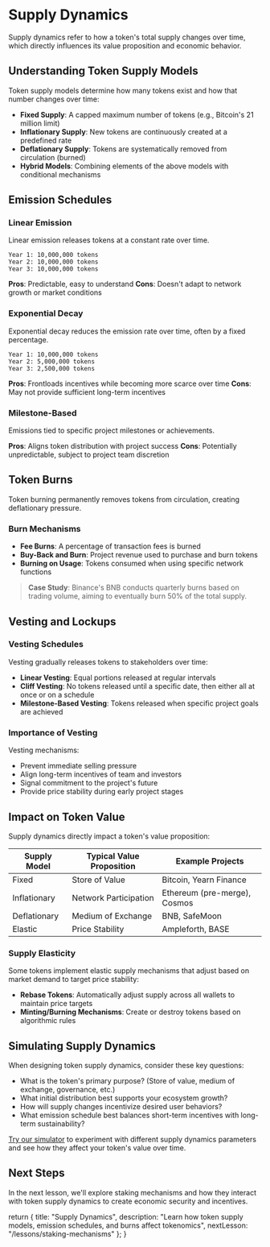 # Supply Dynamics

Supply dynamics refer to how a token's total supply changes over time, which directly influences its value proposition and economic behavior.

## Understanding Token Supply Models

Token supply models determine how many tokens exist and how that number changes over time:

- **Fixed Supply**: A capped maximum number of tokens (e.g., Bitcoin's 21 million limit)
- **Inflationary Supply**: New tokens are continuously created at a predefined rate
- **Deflationary Supply**: Tokens are systematically removed from circulation (burned)
- **Hybrid Models**: Combining elements of the above models with conditional mechanisms

## Emission Schedules

### Linear Emission

Linear emission releases tokens at a constant rate over time.

```
Year 1: 10,000,000 tokens
Year 2: 10,000,000 tokens
Year 3: 10,000,000 tokens
```

**Pros**: Predictable, easy to understand
**Cons**: Doesn't adapt to network growth or market conditions

### Exponential Decay

Exponential decay reduces the emission rate over time, often by a fixed percentage.

```
Year 1: 10,000,000 tokens
Year 2: 5,000,000 tokens
Year 3: 2,500,000 tokens
```

**Pros**: Frontloads incentives while becoming more scarce over time
**Cons**: May not provide sufficient long-term incentives

### Milestone-Based

Emissions tied to specific project milestones or achievements.

**Pros**: Aligns token distribution with project success
**Cons**: Potentially unpredictable, subject to project team discretion

## Token Burns

Token burning permanently removes tokens from circulation, creating deflationary pressure.

### Burn Mechanisms

- **Fee Burns**: A percentage of transaction fees is burned
- **Buy-Back and Burn**: Project revenue used to purchase and burn tokens
- **Burning on Usage**: Tokens consumed when using specific network functions

> **Case Study**: Binance's BNB conducts quarterly burns based on trading volume, aiming to eventually burn 50% of the total supply.

## Vesting and Lockups

### Vesting Schedules

Vesting gradually releases tokens to stakeholders over time:

- **Linear Vesting**: Equal portions released at regular intervals
- **Cliff Vesting**: No tokens released until a specific date, then either all at once or on a schedule
- **Milestone-Based Vesting**: Tokens released when specific project goals are achieved

### Importance of Vesting

Vesting mechanisms:

- Prevent immediate selling pressure
- Align long-term incentives of team and investors
- Signal commitment to the project's future
- Provide price stability during early project stages

## Impact on Token Value

Supply dynamics directly impact a token's value proposition:

| Supply Model | Typical Value Proposition | Example Projects |
| --- | --- | --- |
| Fixed | Store of Value | Bitcoin, Yearn Finance |
| Inflationary | Network Participation | Ethereum (pre-merge), Cosmos |
| Deflationary | Medium of Exchange | BNB, SafeMoon |
| Elastic | Price Stability | Ampleforth, BASE |

### Supply Elasticity

Some tokens implement elastic supply mechanisms that adjust based on market demand to target price stability:

- **Rebase Tokens**: Automatically adjust supply across all wallets to maintain price targets
- **Minting/Burning Mechanisms**: Create or destroy tokens based on algorithmic rules

## Simulating Supply Dynamics

When designing token supply dynamics, consider these key questions:

- What is the token's primary purpose? (Store of value, medium of exchange, governance, etc.)
- What initial distribution best supports your ecosystem growth?
- How will supply changes incentivize desired user behaviors?
- What emission schedule best balances short-term incentives with long-term sustainability?

[Try our simulator](/simulator) to experiment with different supply dynamics parameters and see how they affect your token's value over time.

## Next Steps

In the next lesson, we'll explore staking mechanisms and how they interact with token supply dynamics to create economic security and incentives.

  return {
    title: "Supply Dynamics",
    description: "Learn how token supply models, emission schedules, and burns affect tokenomics",
    nextLesson: "/lessons/staking-mechanisms"
  };
}